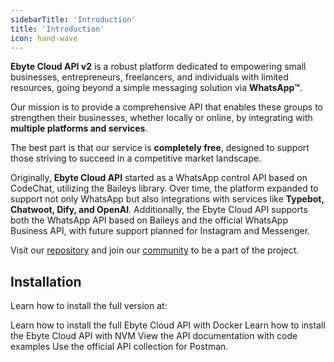 ```yaml
---
sidebarTitle: 'Introduction'
title: 'Introduction'
icon: hand-wave
---
```


**Ebyte Cloud API v2** is a robust platform dedicated to empowering small businesses, entrepreneurs, freelancers, and individuals with limited resources, 
going beyond a simple messaging solution via **WhatsApp™**.

Our mission is to provide a comprehensive API that enables these groups to strengthen their businesses, whether locally or online, by integrating with **multiple platforms and services**.

The best part is that our service is **completely free**, designed to support those striving to succeed in a competitive market landscape.

Originally, **Ebyte Cloud API** started as a WhatsApp control API based on CodeChat, utilizing the Baileys library. Over time, the platform expanded to 
support not only WhatsApp but also integrations with services like **Typebot, Chatwoot, Dify, and OpenAI**. 
Additionally, the Ebyte Cloud API supports both the WhatsApp API based on Baileys and the official WhatsApp Business API, with future support planned for Instagram and Messenger.

Visit our [repository](https://github.com/elvisfalmeida/ebyte-cloud-api) and join our [community](https://ux.net.br/manager) to be a part of the project.

## Installation
Learn how to install the full version at:

<CardGroup cols={2}>
  <Card title="Installation with Docker" icon="docker" href="/v2/pt/install/docker">
    Learn how to install the full Ebyte Cloud API with Docker
  </Card>
  <Card title="NVM" icon="js" href="/v2/pt/install/nvm">
    Learn how to install the Ebyte Cloud API with NVM
  </Card>
</CardGroup>

<CardGroup cols={2}>
  <Card title="API Documentation" icon="book" href="/v2/pt/definitions/connections">
    View the API documentation with code examples
  </Card>
  <Card title="Postman Collection" icon="webhook" href="https://www.postman.com/agenciadgcode/evolution-api/collection/gqr041s/evolution-api-v2-0">
    Use the official API collection for Postman.
  </Card>
</CardGroup>
